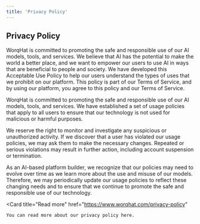 ```yaml
---
title: 'Privacy Policy'
---
```


## Privacy Policy

WorqHat is committed to promoting the safe and responsible use of our AI models, tools, and services. We believe that AI has the potential to make the world a better place, and we want to empower our users to use AI in ways that are beneficial to people and society. We have developed this Acceptable Use Policy to help our users understand the types of uses that we prohibit on our platform. This policy is part of our Terms of Service, and by using our platform, you agree to this policy and our Terms of Service.

WorqHat is committed to promoting the safe and responsible use of our AI models, tools, and services. We have established a set of usage policies that apply to all users to ensure that our technology is not used for malicious or harmful purposes.

We reserve the right to monitor and investigate any suspicious or unauthorized activity. If we discover that a user has violated our usage policies, we may ask them to make the necessary changes. Repeated or serious violations may result in further action, including account suspension or termination.

As an AI-based platform builder, we recognize that our policies may need to evolve over time as we learn more about the use and misuse of our models. Therefore, we may periodically update our usage policies to reflect these changing needs and to ensure that we continue to promote the safe and responsible use of our technology.

  <Card
    title="Read more"
    href="https://www.worqhat.com/privacy-policy"
  >
    You can read more about our privacy policy here.
  </Card>